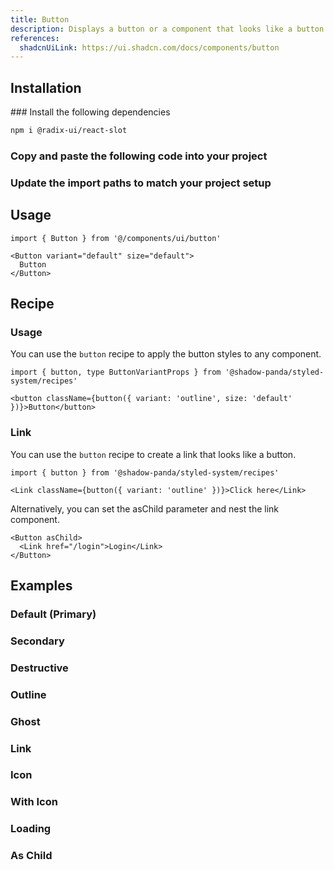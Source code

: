 ```yaml
---
title: Button
description: Displays a button or a component that looks like a button.
references:
  shadcnUiLink: https://ui.shadcn.com/docs/components/button
---
```


<ComponentPreview name="button" withRecipe />

## Installation

<Steps>
### Install the following dependencies

```bash npm2yarn
npm i @radix-ui/react-slot
```

### Copy and paste the following code into your project

<ComponentSource name="button" />

### Update the import paths to match your project setup

</Steps>

## Usage

```tsx
import { Button } from '@/components/ui/button'
```

```tsx
<Button variant="default" size="default">
  Button
</Button>
```

## Recipe

### Usage

You can use the `button` recipe to apply the button styles to any component.

```tsx
import { button, type ButtonVariantProps } from '@shadow-panda/styled-system/recipes'
```

```tsx
<button className={button({ variant: 'outline', size: 'default' })}>Button</button>
```

### Link

You can use the `button` recipe to create a link that looks like a button.

```tsx
import { button } from '@shadow-panda/styled-system/recipes'
```

```tsx
<Link className={button({ variant: 'outline' })}>Click here</Link>
```

Alternatively, you can set the asChild parameter and nest the link component.

```tsx
<Button asChild>
  <Link href="/login">Login</Link>
</Button>
```

## Examples

### Default (Primary)

<ComponentPreview name="button" />

### Secondary

<ComponentPreview name="button" file="secondary" />

### Destructive

<ComponentPreview name="button" file="destructive" />

### Outline

<ComponentPreview name="button" file="outline" />

### Ghost

<ComponentPreview name="button" file="ghost" />

### Link

<ComponentPreview name="button" file="link" />

### Icon

<ComponentPreview name="button" file="icon" />

### With Icon

<ComponentPreview name="button" file="with-icon" />

### Loading

<ComponentPreview name="button" file="loading" />

### As Child

<ComponentPreview name="button" file="as-child" />
